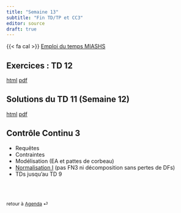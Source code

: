 ```yaml
---
title: "Semaine 13"
subtitle: "Fin TD/TP et CC3"
editor: source
draft: true
---
```


::: callout-important

<!--
-   TD/TP 2004-2005-2006 Étage 2 Sophie Germain 15h45-16h45
-   {{< fa mug-hot >}} {{< fa mug-hot >}} {{< fa mug-hot >}} **Contrôle continu III** 17h-18h15 Amphi A2 Halle aux Farines
-->
{{< fa cal >}} [Emploi du temps MIASHS](https://edt.math.univ-paris-diderot.fr/#/parcours/miashs/l3)

:::



## Exercices : TD 12

[html](/workshops/td12.html)  [pdf](/workshops/td12.pdf)

## Solutions du  TD 11  (Semaine 12)

[html](/solutions/td11.html)  [pdf](/solutions/td11.pdf)


## Contrôle Continu 3

- Requêtes 
- Contraintes 
- Modélisation (EA et pattes de corbeau)
- [Normalisation I](/slides/DF_norm_1.qmd) (pas FN3 ni décomposition sans pertes de DFs)
- TDs jusqu'au TD 9 
  
<br><br>

::: {style="font-size: 0.875em;"}
retour à [Agenda](/schemas-listings.qmd) ⏎
:::
